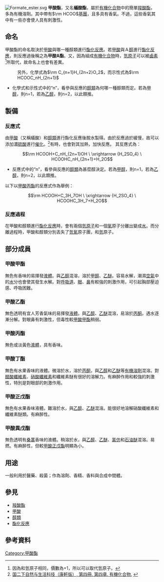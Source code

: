 {{distinguish|甲酸盐}}
[[File:Formate_ester.svg|thumb]]
'''甲酸酯'''，又名'''蟻酸酯'''，屬於[[有機化合物|有機化合物]]中的簡單[[羧酸酯|羧酸酯]]，多為有機溶劑。其中帶有<math>\rm HCOO</math>[[基團|基團]]，且多具有香氣。不過，這些香氣其中有一些亦會使人具有刺激性。
== 命名 ==
甲酸酯的命名取決於[[甲酸|甲酸]]與哪一種醇類進行[[酯化反應|酯化反應]]。若[[甲酸|甲酸]]與Ａ[[醇類|醇]]進行[[酯化反應|酯化反應]]，則反應過後稱之為'''甲酸A酯'''。又，因為組成[[有機化合物|有機化合物]]時，[[氫原子|氫原子]]可以被[[鹵素|鹵素]]<ref name="註1">因為和氫原子相同，價數為+1，所以可以取代氫原子。</ref>所取代，故命名上也會有差異。
:另外，化學式為<math>\rm C_{n+1}H_{2n+2}O_2</math>，而示性式為<math>\rm HCOOC_nH_{2n+1}</math>
*化學式和示性式中的“n”，看參與反應的[[醇類|醇類]]為何哪一種醇類而定。若為[[甲醇|甲醇]]，則n=1，若為[[乙醇|乙醇]]，則n=2，以此類推。

== 製備 ==
=== 反應式 ===
由[[甲酸|甲酸]]（又稱蟻酸）和[[醇類|醇類]]進行酯化反應後脫水製得。由於反應過於緩慢，故可以添加濃[[硫酸|硫酸]]進行[[催化|催化]]。<ref name="註2">[http://www2.hwsh.tc.edu.tw/~optic/p-c-page.files/kb4ch4.pdf 国二下自然与生活科技（康軒版）, 第四冊. 第四章. 有機化合物.] {{webarchive|url=https://web.archive.org/web/20100827043003/http://www2.hwsh.tc.edu.tw/~optic/p-c-page.files/kb4ch4.pdf |date=2010-08-27 }}</ref>有時，也會對其加熱，加快反應。
其反應式為：
:<math>\rm  HCOOH+C_nH_{2n+1}OH \ \xrightarrow {H_2SO_4} \ HCOOHC_nH_{2n+1}+H_2O</math>
*反應式中的“n”，看參與反應的[[醇類|醇類]]為甚麼醇決定。若為[[甲醇|甲醇]]，則n=1，若為[[乙醇|乙醇]]，則n=2，以此類推。

以下以[[甲酸丙酯|甲酸丙酯]]的反應式作為舉例：
:<math>\rm  HCOOH+C_3H_7OH \ \xrightarrow {H_2SO_4} \ HCOOHC_3H_7+H_2O</math>

=== 反應過程 ===
在甲酸和醇類進行[[酯化反應|酯化反應]]時，會有兩個[[氫原子|氫原子]]和一個[[氧|氧]]原子分離出變成[[水|水]]。而分離過程時，甲酸和醇類分別丟失了[[氫氧根|氫氧]]原子團，和[[氫|氫]]原子。

== 部分成員 ==
=== 甲酸甲酯 ===
{{主條目|甲酸甲酯}}
無色有香味的易揮發[[液體|液體]]。與[[乙醇|乙醇]]混溶，溶於[[甲醇|甲醇]]、[[乙醚|乙醚]]。容易水解，潮濕[[空氣|空氣]]中的[[水|水]]分也會使其發生水解。對[[呼吸道|呼吸道]]、[[眼|眼]]、[[鼻|鼻]]有較強的刺激作用，可引起胸部壓迫感、呼吸困難。
=== 甲酸乙酯 ===
{{主條目|甲酸乙酯}}
無色透明有宜人芳香氣味的易揮發[[液體|液體]]。與[[乙醇|乙醇]]、[[乙醚|乙醚]]混溶，易溶於[[丙酮|丙酮]]。遇水逐漸分解。對眼鼻有刺激性，但毒性較[[甲酸甲酯|甲酸甲酯]]稍弱。
=== 甲酸丙酯 ===
{{主條目|甲酸丙酯}}
無色或淡黃色[[液體|液體]]，具有香味。
=== 甲酸丁酯 ===
{{主條目|甲酸丁酯}}
無色有水果香味的液體。微溶於水，溶於[[丙酮|丙酮]]，與[[乙醇|乙醇]]和[[乙醚|乙醚]]等[[有機溶劑|有機溶劑]]混溶。對[[醋酸纖維素|醋酸纖維素]]、[[硝酸纖維素|硝酸纖維素]]和纖維素醚有很好的溶解力。有麻醉作用和較強的刺激性，特別是對眼部的刺激作用。
=== 甲酸正戊酯 ===
{{主條目|甲酸正戊酯}}
無色有水果香味液體。難溶於水，與[[乙醇|乙醇]]、[[乙醚|乙醚]]混溶。能很好地溶解硝酸纖維素和纖維素醚類。有麻醉性。
=== 甲酸異戊酯 ===
{{主條目|甲酸異戊酯}}
無色透明有[[桑葚|桑葚]]香味的液體。稍溶於水，與[[乙醇|乙醇]]、[[乙醚|乙醚]]、[[氯仿|氯仿]]和[[石油醚|石油醚]]混溶。易燃。有麻醉性，但較[[甲酸正戊酯|甲酸正戊酯]]明顯為小。

==用途==
一般利用於醫藥、殺菌；作為溶劑、香精、香料與合成中間體。

== 參見 ==
*[[酯|羧酸酯]]
*[[甲酸|甲酸]]
*[[醇類|醇類]]
*[[酯化反應|酯化反應]]

== 參考資料 ==
{{reflist}}
{{羧酸酯}}
[[Category:甲酸酯|Category:甲酸酯]]